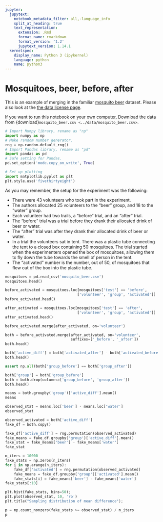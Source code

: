 ```yaml
---
jupyter:
  jupytext:
    notebook_metadata_filter: all,-language_info
    split_at_heading: true
    text_representation:
      extension: .Rmd
      format_name: rmarkdown
      format_version: '1.2'
      jupytext_version: 1.14.1
  kernelspec:
    display_name: Python 3 (ipykernel)
    language: python
    name: python3
---
```


# Mosquitoes, beer, before, after

This is an example of merging in the familiar [mosquito
beer](https://github.com/matthew-brett/datasets/tree/master/mosquito_beer)
dataset.  Please also look at the [the data license
page](../data/LICENSE).

If you want to run this notebook on your own computer, Download the data from
{download}`mosquito_beer.csv <../data/mosquito_beer.csv>`.

```python
# Import Numpy library, rename as "np"
import numpy as np
# Make random number generator.
rng = np.random.default_rng()
# Import Pandas library, rename as "pd"
import pandas as pd
# Safe setting for Pandas.
pd.set_option('mode.copy_on_write', True)

# Set up plotting
import matplotlib.pyplot as plt
plt.style.use('fivethirtyeight')
```

As you may remember, the setup for the experiment was the following:

* There were 43 volunteers who took part in the experiment.
* The authors allocated 25 volunteers to the "beer" group, and 18
  to the "water" group.
* Each volunteer had two trails, a "before" trial, and an "after"
  trial.
* The "before" trial was a trial before they drank their
  allocated drink of beer or water.
* The "after" trial was after they drank their allocated drink of
  beer or water.
* In a trial the volunteers sat in tent.  There was a plastic
  tube connecting the tent to a closed box containing 50
  mosquitoes.  The trial started when the experimenters opened
  the box of mosquitoes, allowing them to fly down the tube
  towards the smell of person in the tent.
* The "activated" number is the number, out of 50, of mosquitoes
  that flew out of the box into the plastic tube.

```python
mosquitoes = pd.read_csv('mosquito_beer.csv')
mosquitoes.head()
```

```python
before_activated = mosquitoes.loc[mosquitoes['test'] == 'before',
                                 ['volunteer', 'group', 'activated']]
before_activated.head()
```

```python
after_activated = mosquitoes.loc[mosquitoes['test'] == 'after',
                                 ['volunteer', 'group', 'activated']]
after_activated.head()
```

```python
before_activated.merge(after_activated, on='volunteer')
```

```python
both = before_activated.merge(after_activated, on='volunteer',
                              suffixes=['_before', '_after'])
both.head()
```

```python
both['active_diff'] = both['activated_after'] - both['activated_before']
both.head()
```

```python
assert np.all(both['group_before'] == both['group_after'])
```

```python
both['group'] = both['group_before']
both = both.drop(columns=['group_before', 'group_after'])
both.head()
```

```python
means = both.groupby('group')['active_diff'].mean()
means
```

```python
observed_stat = means.loc['beer'] - means.loc['water']
observed_stat
```

```python
observed_activated = both['active_diff']
fake_df = both.copy()
```

```python
fake_df['active_diff'] = rng.permutation(observed_activated)
fake_means = fake_df.groupby('group')['active_diff'].mean()
fake_stat = fake_means['beer'] - fake_means['water']
fake_stat
```

```python
n_iters = 10000
fake_stats = np.zeros(n_iters)
for i in np.arange(n_iters):
    fake_df['activated'] = rng.permutation(observed_activated)
    fake_means = fake_df.groupby('group')['activated'].mean()
    fake_stats[i] = fake_means['beer'] - fake_means['water']
fake_stats[:10]
```

```python
plt.hist(fake_stats, bins=50);
plt.plot(observed_stat, 10, 'ro')
plt.title("Sampling distribution of mean difference");
```

```python
p = np.count_nonzero(fake_stats >= observed_stat) / n_iters
p
```
